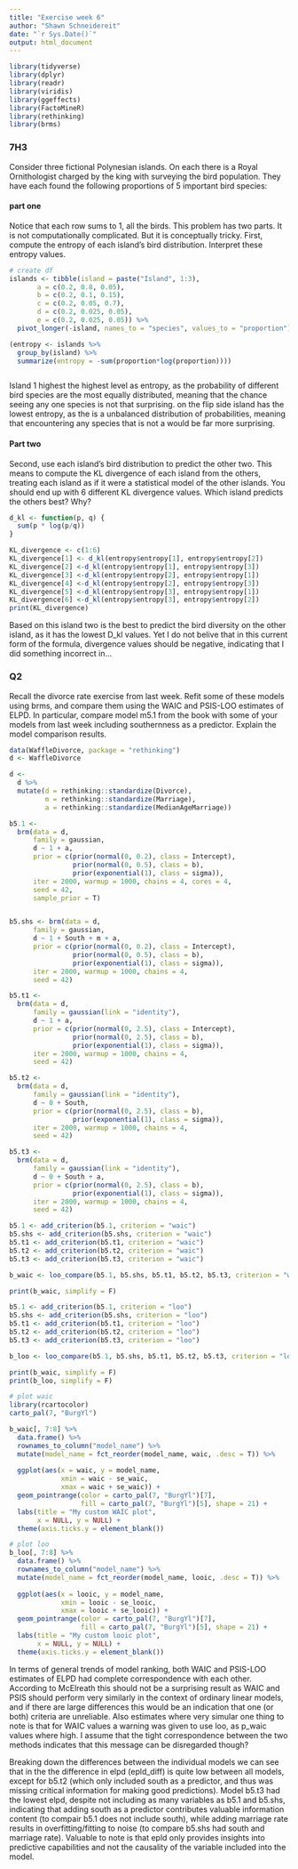 ```yaml
---
title: "Exercise week 6"
author: "Shawn Schneidereit"
date: "`r Sys.Date()`"
output: html_document
---
```



```r
library(tidyverse)
library(dplyr)
library(readr)
library(viridis)
library(ggeffects)
library(FactoMineR)
library(rethinking)
library(brms)
```


### 7H3
Consider three fictional Polynesian islands. On each there is a Royal Ornithologist charged by the king with surveying the bird population. They have each found the following proportions of 5 important bird species:

#### part one
 Notice that each row sums to 1, all the birds. This problem has two parts. It is not computationally complicated. But it is conceptually tricky. First, compute the entropy of each island’s bird distribution. Interpret these entropy values. 

```r
# create df
islands <- tibble(island = paste("Island", 1:3),
       a = c(0.2, 0.8, 0.05),
       b = c(0.2, 0.1, 0.15),
       c = c(0.2, 0.05, 0.7),
       d = c(0.2, 0.025, 0.05),
       e = c(0.2, 0.025, 0.05)) %>%
  pivot_longer(-island, names_to = "species", values_to = "proportion")

(entropy <- islands %>%
  group_by(island) %>%
  summarize(entropy = -sum(proportion*log(proportion))))



```
Island 1 highest the highest level as entropy, as the probability of different bird species are the most equally distributed, meaning that the chance seeing any one species is not that surprising. on the flip side island has the lowest entropy, as the is a unbalanced distribution of probabilities, meaning that encountering any species that is not a would be far more surprising.

#### Part two
Second, use each island’s bird distribution to predict the other two. This means to compute the KL divergence of each island from the others, treating each island as if it were a statistical model of the other islands. You should end up with 6 different KL divergence values. Which island predicts the others best? Why?
```r
d_kl <- function(p, q) {
  sum(p * log(p/q))
}

KL_divergence <- c(1:6)
KL_divergence[1] <- d_kl(entropy$entropy[1], entropy$entropy[2])
KL_divergence[2] <-d_kl(entropy$entropy[1], entropy$entropy[3])
KL_divergence[3] <-d_kl(entropy$entropy[2], entropy$entropy[1])
KL_divergence[4] <-d_kl(entropy$entropy[2], entropy$entropy[3])
KL_divergence[5] <-d_kl(entropy$entropy[3], entropy$entropy[1])
KL_divergence[6] <-d_kl(entropy$entropy[3], entropy$entropy[2])
print(KL_divergence)
```
Based on this island two is the best to predict the bird diversity on the other island, as it has the lowest D_kl values. Yet I do not belive that in this current form of the formula, divergence values should be negative, indicating that I did something incorrect in...



### Q2 
Recall the divorce rate exercise from last week. Refit some of these models using brms, and compare them using the WAIC and PSIS-LOO estimates of ELPD. In particular, compare model m5.1 from the book with some of your models from last week including southernness as a predictor. Explain the model comparison results.

```r
data(WaffleDivorce, package = "rethinking")
d <- WaffleDivorce

d <-
  d %>% 
  mutate(d = rethinking::standardize(Divorce),
         m = rethinking::standardize(Marriage),
         a = rethinking::standardize(MedianAgeMarriage))

b5.1 <- 
  brm(data = d, 
      family = gaussian,
      d ~ 1 + a,
      prior = c(prior(normal(0, 0.2), class = Intercept),
                prior(normal(0, 0.5), class = b),
                prior(exponential(1), class = sigma)),
      iter = 2000, warmup = 1000, chains = 4, cores = 4,
      seed = 42,
      sample_prior = T)


b5.shs <- brm(data = d, 
      family = gaussian,
      d ~ 1 + South + m + a,
      prior = c(prior(normal(0, 0.2), class = Intercept),
                prior(normal(0, 0.5), class = b),
                prior(exponential(1), class = sigma)),
      iter = 2000, warmup = 1000, chains = 4,
      seed = 42)

b5.t1 <-
  brm(data = d, 
      family = gaussian(link = "identity"),
      d ~ 1 + a,
      prior = c(prior(normal(0, 2.5), class = Intercept),
                prior(normal(0, 2.5), class = b),
                prior(exponential(1), class = sigma)),
      iter = 2000, warmup = 1000, chains = 4,
      seed = 42)

b5.t2 <-
  brm(data = d, 
      family = gaussian(link = "identity"),
      d ~ 0 + South,
      prior = c(prior(normal(0, 2.5), class = b),
                prior(exponential(1), class = sigma)),
      iter = 2000, warmup = 1000, chains = 4,
      seed = 42)

b5.t3 <-
  brm(data = d, 
      family = gaussian(link = "identity"),
      d ~ 0 + South + a,
      prior = c(prior(normal(0, 2.5), class = b),
                prior(exponential(1), class = sigma)),
      iter = 2000, warmup = 1000, chains = 4,
      seed = 42)

```

```r
b5.1 <- add_criterion(b5.1, criterion = "waic") 
b5.shs <- add_criterion(b5.shs, criterion = "waic") 
b5.t1 <- add_criterion(b5.t1, criterion = "waic") 
b5.t2 <- add_criterion(b5.t2, criterion = "waic") 
b5.t3 <- add_criterion(b5.t3, criterion = "waic") 

b_waic <- loo_compare(b5.1, b5.shs, b5.t1, b5.t2, b5.t3, criterion = "waic")

print(b_waic, simplify = F)
```

```r
b5.1 <- add_criterion(b5.1, criterion = "loo") 
b5.shs <- add_criterion(b5.shs, criterion = "loo") 
b5.t1 <- add_criterion(b5.t1, criterion = "loo") 
b5.t2 <- add_criterion(b5.t2, criterion = "loo") 
b5.t3 <- add_criterion(b5.t3, criterion = "loo") 

b_loo <- loo_compare(b5.1, b5.shs, b5.t1, b5.t2, b5.t3, criterion = "loo")

print(b_waic, simplify = F)
print(b_loo, simplify = F)

# plot waic
library(rcartocolor)
carto_pal(7, "BurgYl")

b_waic[, 7:8] %>% 
  data.frame() %>% 
  rownames_to_column("model_name") %>% 
  mutate(model_name = fct_reorder(model_name, waic, .desc = T)) %>% 
  
  ggplot(aes(x = waic, y = model_name, 
             xmin = waic - se_waic, 
             xmax = waic + se_waic)) +
  geom_pointrange(color = carto_pal(7, "BurgYl")[7], 
                  fill = carto_pal(7, "BurgYl")[5], shape = 21) +
  labs(title = "My custom WAIC plot",
       x = NULL, y = NULL) +
  theme(axis.ticks.y = element_blank())

# plot loo
b_loo[, 7:8] %>% 
  data.frame() %>% 
  rownames_to_column("model_name") %>% 
  mutate(model_name = fct_reorder(model_name, looic, .desc = T)) %>% 
  
  ggplot(aes(x = looic, y = model_name, 
             xmin = looic - se_looic, 
             xmax = looic + se_looic)) +
  geom_pointrange(color = carto_pal(7, "BurgYl")[7], 
                  fill = carto_pal(7, "BurgYl")[5], shape = 21) +
  labs(title = "My custom looic plot",
       x = NULL, y = NULL) +
  theme(axis.ticks.y = element_blank())
```

In terms of general trends of model ranking, both WAIC and PSIS-LOO estimates of ELPD had complete correspondence with each other. According to McElreath this should not be a surprising result as WAIC and PSIS should perform very similarly in the context of ordinary linear models, and if there are large differences this would be an indication that one (or both) criteria are unreliable. Also estimates where very simular one thing to note is that for WAIC values a warning was given to use loo, as p_waic values where high. I assume that the tight correspondence between the two methods indicates that this message can be disregarded though?

Breaking down the differences between the individual models we can see that in the the difference in elpd (epld_diff) is quite low between all models, except for b5.t2 (which only included south as a predictor, and thus was missing critical information for making good predictions). Model b5.t3 had the lowest elpd, despite not including as many variables as b5.1 and b5.shs, indicating that adding south as a predictor contributes valuable information content (to compair b5.1 does not include south), while adding marriage rate results in overfitting/fitting to noise (to compare b5.shs had south and marriage rate). Valuable to note is that epld only provides insights into predictive capabilities and not the causality of the variable included into the model. 

